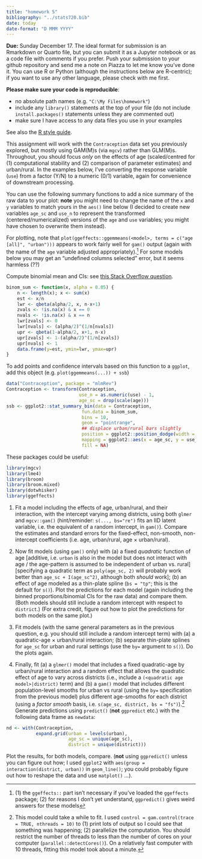 ```yaml
---
title: "homework 5"
bibliography: "../stats720.bib"
date: today
date-format: "D MMM YYYY"
---
```


**Due:** Sunday December 17. The ideal format for submission is an Rmarkdown or Quarto file, but you can submit it as a Jupyter notebook or as a code file with comments if you prefer. Push your submission to your github repository and send me a note on Piazza to let me know you've done it. You can use R or Python (although the instructions below are R-centric); if you want to use any other language, please check with me first.

**Please make sure your code is reproducible**:

* no absolute path names (e.g. `"C:\My Files\homework"`)
* include any `library()` statements at the top of your file (do not include `install.packages()` statements unless they are commented out)
* make sure I have access to any data files you use in your examples

See also the [R style guide](https://bbolker.github.io/stats720/R_style.html).

This assignment will work with the `Contraception` data set you previously explored, but mostly using GAM(M)s (via `mgcv`) rather than GLM(M)s. Throughout, you should focus *only* on the effects of age (scaled/centred for (1) computational stability and (2) comparison of parameter estimates) and urban/rural. In the examples below, I've converting the response variable (`use`) from a factor (Y/N) to a numeric (0/1) variable, again for convenience of downstream processing.

You can use the following summary functions to add a nice summary of the raw data to your plot: **note** you might need to change the name of the `x` and `y` variables to match yours in the `aes()` line below (I decided to create new variables `age_sc` and `use_n` to represent the transformed (centered/numericalized) versions of the `age` and `use` variables; you might have chosen to overwrite them instead).

For plotting, note that `plot(ggeffects::ggemmeans(<model>, terms = c("age [all]", "urban")))` appears to work fairly well for `gam()` output (again with the name of the `age` variable adjusted appropriately).^[(1) the `ggeffects::` part isn't necessary if you've loaded the `ggeffects` package; (2) for reasons I don't yet understand, `ggpredict()` gives weird answers for these models] For some models below you may get an "undefined columns selected" error, but it seems harmless (??)

Compute binomial mean and CIs: see [this Stack Overflow question](https://stackoverflow.com/questions/77544559/fast-binom-test-in-r-for-multiple-levels-of-confidence/77545378#77545378).

```r
binom_sum <- function(x, alpha = 0.05) {
    n <- length(x); x <- sum(x)
    est <- x/n
    lwr <- qbeta(alpha/2, x, n-x+1)
    zvals <- !is.na(x) & x == 0
    nvals <- !is.na(x) & x == n
    lwr[zvals] <- 0
    lwr[nvals] <- (alpha/2)^(1/n[nvals])
    upr <- qbeta(1-alpha/2, x+1, n-x)
    upr[zvals] <- 1-(alpha/2)^(1/n[zvals])
    upr[nvals] <- 1
    data.frame(y=est, ymin=lwr, ymax=upr)
}
```

To add points and confidence intervals based on this function to a `ggplot`, add this object (e.g. `plot(ggemmeans(...)) + ssb`)

```r
data("Contraception", package = "mlmRev")
Contraception <- transform(Contraception,
                           use_n = as.numeric(use) - 1,
                           age_sc = drop(scale(age)))
ssb <- ggplot2::stat_summary_bin(data = Contraception,
                            fun.data = binom_sum,
                            bins = 10,
                            geom = "pointrange",
                            ## displace urban/rural bars slightly
                            position = ggplot2::position_dodge(width = 0.05),
                            mapping = ggplot2::aes(x = age_sc, y = use_n, colour = urban),
                            fill = NA)
```

These packages could be useful:
```r
library(mgcv)
library(lme4)
library(broom)
library(broom.mixed)
library(dotwhisker)
library(ggeffects)
```

1. Fit a model including the effects of age, urban/rural, and their interaction, with the intercept varying among districts, using both `glmer` and `mgcv::gam()` (hint/reminder: `s(..., bs="re")` fits an IID latent variable, i.e. the equivalent of a random intercept, in `gam()`).  Compare the estimates and standard errors for the fixed-effect, non-smooth, non-intercept coefficients (i.e. age, urban/rural, age × urban/rural).

2. Now fit models (using `gam()` only) with (a) a fixed *quadratic* function of age [additive, i.e. `urban` is also in the model but does not interact with age / the age-pattern is assumed to be independent of urban vs. rural] [specifying a quadratic term as `poly(age_sc, 2)` will probably work better than `age_sc + I(age_sc^2)`, although both *should* work]; (b) an effect of age modeled as a thin-plate spline (`bs = "tp"`; this is the default for `s()`). Plot the predictions for each model (again including the binned proportions/binomial CIs for the raw data) and compare them. (Both models should still include a random intercept with respect to `district`.) (For extra credit, figure out how to plot the predictions for both models on the same plot.)

3. Fit models (with the same general parameters as in the previous question, e.g. you should still include a random intercept term) with (a) a quadratic-age $\times$ urban/rural interaction; (b) separate thin-plate splines for `age_sc` for urban and rural settings (use the `by=` argument to `s()`). Do the plots again.

4. Finally, fit (a) a `glmer()` model that includes a fixed quadratic-age by urban/rural interaction and a random effect that allows the quadratic effect of age to vary across districts (i.e., include a `(<quadratic age model>|district)` term) and (b) a `gam()` model that includes different population-level smooths for urban vs rural (using the `by=` specification from the previous model) plus different age-smooths for each district (using a *factor smooth* basis, i.e. `s(age_sc, district, bs = "fs")`).^[This model could take a while to fit. I used `control = gam.control(trace = TRUE, nthreads = 10)` to (1) print lots of output so I could see that something was happening; (2) parallelize the computation. You should restrict the number of threads to less than the number of cores on your computer (`parallel::detectCores()`). On a relatively fast computer with 10 threads, fitting this model took about a minute.] Generate predictions using `predict()` (**not** `ggpredict` etc.) with the following data frame as `newdata`:

```r
nd <- with(Contraception,
           expand.grid(urban = levels(urban),
                       age_sc = unique(age_sc),
                       district = unique(district)))
```

Plot the results, for both models, compare. (**not** using `ggpredict()` unless you can figure out how; I used `ggplot2` with `aes(group = interaction(district, urban))`  in `geom_line()`; you could probably figure out how to reshape the data and use `matplot()` ...).

